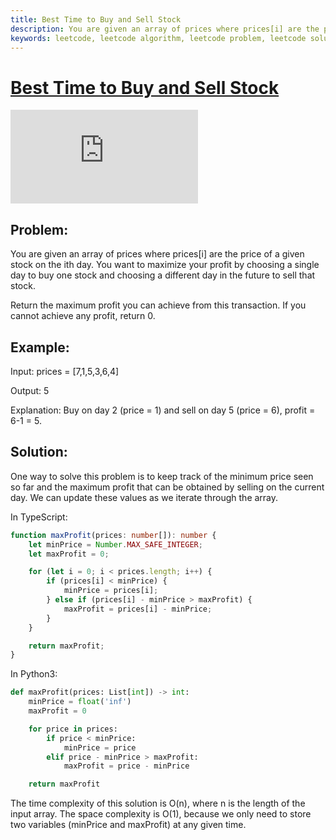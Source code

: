 ```yaml
---
title: Best Time to Buy and Sell Stock
description: You are given an array of prices where prices[i] are the price of a given stock on the ith day. You want to maximize your profit by choosing a single day to buy one stock and choosing a different day in the future to sell that stock.
keywords: leetcode, leetcode algorithm, leetcode problem, leetcode solution, leetcode interview, leetcode interview question, leetcode interview question solution, leetcode interview question answer, leetcode interview question walkthrough, leetcode interview question explanation, leetcode interview question example, leetcode interview question practice, leetcode interview question practice solution, leetcode interview question practice answer, leetcode interview question practice walkthrough, leetcode interview question practice explanation, leetcode interview question practice example, leetcode interview question practice problem, leetcode interview question practice problem solution, leetcode interview question practice problem answer, leetcode interview question practice problem walkthrough, leetcode interview question practice problem explanation, leetcode interview question practice problem example, leetcode interview question practice problem practice, leetcode interview question practice problem practice solution, leetcode interview question practice problem practice answer, leetcode interview question practice problem practice walkthrough, leetcode interview question practice problem practice explanation, leetcode interview question practice problem practice example, leetcode interview question practice problem practice problem, leetcode interview question practice problem practice problem solution, leetcode interview question practice problem practice problem answer, leetcode interview question practice problem practice problem walkthrough, leetcode interview question practice problem practice problem explanation, leetcode interview question practice problem practice problem example, leetcode interview question practice problem practice problem practice, leetcode interview question practice problem practice problem practice solution, leetcode interview question practice problem practice problem practice answer, leetcode interview question practice problem practice problem practice walkthrough, leetcode interview question practice problem practice problem practice explanation, leetcode interview question practice problem practice problem practice example, leetcode interview question practice problem practice problem practice problem, leetcode interview question practice problem practice problem practice problem solution, leetcode interview question practice problem practice problem practice problem answer, leetcode interview question practice problem practice problem practice problem walkthrough, leetcode interview question practice problem practice problem practice problem explanation, leetcode interview question practice problem practice problem practice problem example, leetcode interview question practice problem practice problem practice problem practice, leetcode interview question practice problem practice problem practice problem practice solution, leetcode interview question practice problem practice problem practice problem practice answer, leetcode interview question practice problem practice problem practice problem practice walkthrough, leetcode interview question practice problem practice problem practice problem practice explanation, leetcode interview question practice problem practice problem practice problem practice example, leetcode interview question practice problem practice problem practice problem practice problem, leetcode interview question practice problem practice problem practice problem practice problem solution, leetcode interview question practice problem
---
```


# [Best Time to Buy and Sell Stock](https://leetcode.com/problems/best-time-to-buy-and-sell-stock/) <DifficultyChip difficulty="easy" />

<div className="iframe-container">
	<iframe className="responsive-iframe" src="https://www.youtube.com/embed/1pkOgXD63yU"
					title="YouTube video player" frameBorder="0"
					allow="accelerometer; autoplay; clipboard-write; encrypted-media; gyroscope; picture-in-picture"
					allowFullScreen></iframe>
</div>

## Problem:

You are given an array of prices where prices[i] are the price of a given stock on the ith day. You want to maximize your profit by choosing a single day to buy one stock and choosing a different day in the future to sell that stock.

Return the maximum profit you can achieve from this transaction. If you cannot achieve any profit, return 0.

## Example:

Input: prices = [7,1,5,3,6,4]

Output: 5

Explanation: Buy on day 2 (price = 1) and sell on day 5 (price = 6), profit = 6-1 = 5.

## Solution:

One way to solve this problem is to keep track of the minimum price seen so far and the maximum profit that can be obtained by selling on the current day. We can update these values as we iterate through the array.

In TypeScript:

```typescript
function maxProfit(prices: number[]): number {
	let minPrice = Number.MAX_SAFE_INTEGER;
	let maxProfit = 0;

	for (let i = 0; i < prices.length; i++) {
		if (prices[i] < minPrice) {
			minPrice = prices[i];
		} else if (prices[i] - minPrice > maxProfit) {
			maxProfit = prices[i] - minPrice;
		}
	}

	return maxProfit;
}
```

In Python3:

```python
def maxProfit(prices: List[int]) -> int:
	minPrice = float('inf')
	maxProfit = 0

	for price in prices:
		if price < minPrice:
			minPrice = price
		elif price - minPrice > maxProfit:
			maxProfit = price - minPrice

	return maxProfit
```

The time complexity of this solution is O(n), where n is the length of the input array. The space complexity is O(1), because we only need to store two variables (minPrice and maxProfit) at any given time.
